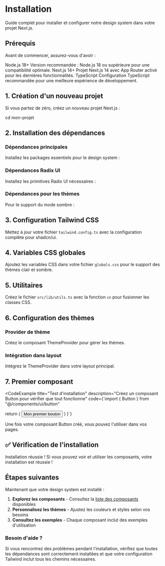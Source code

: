 
# Installation

Guide complet pour installer et configurer notre design system dans votre projet Next.js.

## Prérequis

Avant de commencer, assurez-vous d'avoir :

<div className="grid gap-4 my-6">
  <Card>
    <CardHeader>
      <CardTitle className="flex items-center gap-2 text-lg">
        <CheckCircle className="h-5 w-5 text-green-500" />
          <span className="m-0">Node.js 18+</span>
      </CardTitle>
    </CardHeader>
    <CardContent>
      <CardDescription>
          Version recommandée : Node.js 18 ou supérieure pour une compatibilité optimale.
      </CardDescription>
    </CardContent>
  </Card>

  <Card>
    <CardHeader>
      <CardTitle className="flex items-center gap-2 text-lg">
        <CheckCircle className="h-5 w-5 text-green-500" />
          <span className="m-0">Next.js 14+</span>
      </CardTitle>
    </CardHeader>
    <CardContent>
      <CardDescription>
          Projet Next.js 14 avec App Router activé pour les dernières fonctionnalités.
      </CardDescription>
    </CardContent>
  </Card>

  <Card>
    <CardHeader>
      <CardTitle className="flex items-center gap-2 text-lg">
        <CheckCircle className="h-5 w-5 text-green-500" />
          <span className="m-0">TypeScript</span>
      </CardTitle>
    </CardHeader>
    <CardContent>
      <CardDescription>
          Configuration TypeScript recommandée pour une meilleure expérience de développement.
      </CardDescription>
    </CardContent>
  </Card>
</div>

## 1. Création d'un nouveau projet

Si vous partez de zéro, créez un nouveau projet Next.js :

<InstallTabs
  npm="npx create-next-app@latest mon-projet --typescript --tailwind --eslint --app"
  yarn="yarn create next-app mon-projet --typescript --tailwind --eslint --app"
  pnpm="pnpm create next-app mon-projet --typescript --tailwind --eslint --app"
  bun="bun create next-app mon-projet --typescript --tailwind --eslint --app"
/>

<CodeBlock language="bash">
    cd mon-projet
</CodeBlock>

## 2. Installation des dépendances

### Dépendances principales

Installez les packages essentiels pour le design system :

<InstallTabs
  npm="npm install tailwind-merge clsx class-variance-authority lucide-react"
  yarn="yarn add tailwind-merge clsx class-variance-authority lucide-react"
  pnpm="pnpm add tailwind-merge clsx class-variance-authority lucide-react"
  bun="bun add tailwind-merge clsx class-variance-authority lucide-react"
/>

### Dépendances Radix UI

Installez les primitives Radix UI nécessaires :

<InstallTabs
  npm="npm install @radix-ui/react-accordion @radix-ui/react-alert-dialog @radix-ui/react-avatar @radix-ui/react-checkbox @radix-ui/react-dialog @radix-ui/react-slot"
  yarn="yarn add @radix-ui/react-accordion @radix-ui/react-alert-dialog @radix-ui/react-avatar @radix-ui/react-checkbox @radix-ui/react-dialog @radix-ui/react-slot"
  pnpm="pnpm add @radix-ui/react-accordion @radix-ui/react-alert-dialog @radix-ui/react-avatar @radix-ui/react-checkbox @radix-ui/react-dialog @radix-ui/react-slot"
  bun="bun add @radix-ui/react-accordion @radix-ui/react-alert-dialog @radix-ui/react-avatar @radix-ui/react-checkbox @radix-ui/react-dialog @radix-ui/react-slot"
/>

### Dépendances pour les thèmes

Pour le support du mode sombre :

<InstallTabs
  npm="npm install next-themes"
  yarn="yarn add next-themes"
  pnpm="pnpm add next-themes"
  bun="bun add next-themes"
/>

## 3. Configuration Tailwind CSS

Mettez à jour votre fichier `tailwind.config.ts` avec la configuration complète pour shadcn/ui.

## 4. Variables CSS globales

Ajoutez les variables CSS dans votre fichier `globals.css` pour le support des thèmes clair et sombre.

## 5. Utilitaires

Créez le fichier `src/lib/utils.ts` avec la fonction `cn` pour fusionner les classes CSS.

## 6. Configuration des thèmes

### Provider de thème

Créez le composant ThemeProvider pour gérer les thèmes.

### Intégration dans layout

Intégrez le ThemeProvider dans votre layout principal.

## 7. Premier composant

<CodeExample
  title="Test d'installation"
  description="Créez un composant Button pour vérifier que tout fonctionne"
  code={`import { Button } from "@/components/ui/button"

  return (
    <Button>Mon premier bouton</Button>
  )
}`}
>
  <div className="p-4">
    <p className="text-sm text-muted-foreground mb-4">
      Une fois votre composant Button créé, vous pouvez l'utiliser dans vos pages.
    </p>
  </div>
</CodeExample>

## ✅ Vérification de l'installation

<Alert className="my-6" variant="info">
    <AlertTitle className="flex items-center gap-2">
        Installation réussie !
    </AlertTitle>
  <AlertDescription>
    Si vous pouvez voir et utiliser les composants, votre installation est réussie !
  </AlertDescription>
</Alert>

## Étapes suivantes

Maintenant que votre design system est installé :

1. **Explorez les composants** - Consultez la [liste des composants](/docs/components) disponibles
2. **Personnalisez les thèmes** - Ajustez les couleurs et styles selon vos besoins
3. **Consultez les exemples** - Chaque composant inclut des exemples d'utilisation

<div className="border-t pt-6 mt-8">
  <h3 className="text-lg font-semibold mb-4">Besoin d'aide ?</h3>
  <p className="text-muted-foreground">
    Si vous rencontrez des problèmes pendant l'installation, vérifiez que toutes les dépendances sont correctement installées et que votre configuration Tailwind inclut tous les chemins nécessaires.
  </p>
</div>
